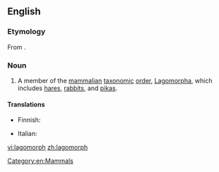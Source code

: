 ==English==

===Etymology===
From {{etyl|NL.}} {{term|Lagomorpha|lang=la}}.

===Noun===
{{wikipedia}}
{{en-noun}}

# A member of the [[mammal]]ian [[taxonomic]] [[order]], [[Lagomorpha]], which includes [[hare]]s, [[rabbit]]s, and [[pika]]s.

====Translations====
{{trans-top|member of the mammalian taxonomic order, Lagomorpha, which includes hares, rabbits, and pikas}}
* Finnish: {{t-|fi|jäniseläin}}
{{trans-mid}}
* Italian: {{t-|it|lagomorfo}}
{{trans-bottom}}

[[Category:en:Mammals]]

[[vi:lagomorph]]
[[zh:lagomorph]]